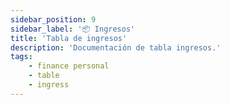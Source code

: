 ```yaml
---
sidebar_position: 9
sidebar_label: '📦 Ingresos'
title: 'Tabla de ingresos'
description: 'Documentación de tabla ingresos.'
tags:
    - finance personal
    - table
    - ingress
---
```



<Title nameTable = 'ingresses'/>

Registro de operaciones de tipo de ingresos.

## 📄 Columnas

<Field
    field="id"
    types="INT"
    isUnique
    isIncremental
    isPrimaryKey
    comments="Identificador único para las operaciones de ingresos." />

<Field
    field="usr_id"
    types="INT"
    isDefaultNull
    isNull
    comments="Identificador del usuario quien hizo la operación." />

<Field
    field="cat_id"
    types="INT"
    isDefaultNull
    isNull
    comments="Identificador de la categoría." />

<Field
    field="sav_id"
    types="INT"
    isDefaultNull
    isNull
    comments="Identificador del ahorro." />

<Field
    field="deb_id"
    types="INT"
    isDefaultNull
    isNull
    comments="Identificador de la deuda." />

<Field
    field="concept"
    types="VARCHAR(255)"
    isDefaultNull
    isNull
    comments="Nombre del concepto." />

<Field
    field="reference"
    types="VARCHAR(255)"
    isDefaultNull
    isNull
    comments="Referencia de tipo de ingreso." />

<Field
    field="amount"
    types="DOUBLE"
    isDefaultNull
    isNull
    comments="Importe total del tipo ingreso." />

<Field
    field="observation"
    types="TEXT"
    isNull
    isDefaultNull
    comments="Observaciones del tipo ingreso, opcional." />

<Field
    field="file"
    types="VARCHAR(120)"
    isNull
    isDefaultNull
    comments="Captura del nombre del archivo, opcional." />

<Field
    field="status"
    types="CHAR(20)"
    defaultValue="Activo"
    comments="Estatus actual del ingreso [Activo || Inactivo]." />

<Field
    field="created_at"
    types="TIMESTAMP"
    isNull
    defaultValue="NOW()"
    comments="Datos de auditoria, Fecha de alta del registro." />

<Field
    field="updated_at"
    types="TIMESTAMP"
    isNull
    defaultValue="NOW()"
    comments="Datos de auditoria, Fecha de actualización del registro." />

<Field
    field="deleted_at"
    types="TIMESTAMP"
    isNull
    isDefaultNull
    comments="Datos de auditoria, Fecha de baja del registro." />


## 📑 Indexes

<Index indexName="pkIngress" isPrimaryKey field="id" />

## 🚏 Relaciones

<Relationship
  table="users"
  cardinality="➡1:N➡"
  foreign="ingresses"
  constraint="fkIngressUser"
  relationship="1:N"
  field_id="id"
/>

<Relationship
  table="ingresses"
  cardinality="➡1:N➡"
  foreign="categories"
  constraint="fkIngressCategory"
  relationship="1:N"
  field_id="id"
/>

<Relationship
  table="ingresses"
  cardinality="➡1:N➡"
  foreign="savings"
  constraint="fkIngressSaving"
  relationship="1:N"
  field_id="id"
/>

<Relationship
  table="ingresses"
  cardinality="➡1:N➡"
  foreign="debts"
  constraint="fkIngressDebt"
  relationship="1:N"
  field_id="id"
/>

<Relationship
  table="ingresses"
  cardinality="➡1:N➡"
  foreign="accounts"
  constraint="fkIngressAccount"
  relationship="1:N"
  field_id="id"
/>
